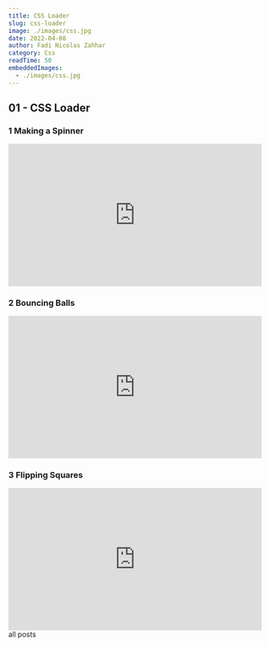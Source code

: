 ```yaml
---
title: CSS Loader
slug: css-loader
image: ./images/css.jpg
date: 2022-04-08
author: Fadi Nicolas Zahhar
category: Css
readTime: 50
embeddedImages:
  - ./images/css.jpg
---
```



<GatsbyImage
  image={getImage(props.embeddedImages[0])}
  alt="random stuff"
  className="first-inline-img"
/>

## 01 - CSS Loader

### 1 Making a Spinner

<div style="padding:56.25% 0 0 0;position:relative;">
  <iframe
    src="https://player.vimeo.com/video/697056049?h=cc0d39e022&amp;badge=0&amp;autopause=0&amp;player_id=0&amp;app_id=58479"
    frameborder="0"
    allow="autoplay; fullscreen; picture-in-picture"
    allowfullscreen
    style="position:absolute;top:0;left:0;width:100%;height:100%;"
    title="1 - CSS Loaders Tutorial #1 - Making a Spinner"
  ></iframe>
</div>
<script src="https://player.vimeo.com/api/player.js"></script>

### 2 Bouncing Balls

<div style="padding:56.25% 0 0 0;position:relative;">
  <iframe
    src="https://player.vimeo.com/video/697056179?h=c0fb031193&amp;badge=0&amp;autopause=0&amp;player_id=0&amp;app_id=58479"
    frameborder="0"
    allow="autoplay; fullscreen; picture-in-picture"
    allowfullscreen
    style="position:absolute;top:0;left:0;width:100%;height:100%;"
    title="2 - CSS Loaders Tutorial #2 - Bouncing Balls"
  ></iframe>
</div>
<script src="https://player.vimeo.com/api/player.js"></script>

### 3 Flipping Squares

<div style="padding:56.25% 0 0 0;position:relative;">
  <iframe
    src="https://player.vimeo.com/video/697056271?h=d97ac767f5&amp;badge=0&amp;autopause=0&amp;player_id=0&amp;app_id=58479"
    frameborder="0"
    allow="autoplay; fullscreen; picture-in-picture"
    allowfullscreen
    style="position:absolute;top:0;left:0;width:100%;height:100%;"
    title="3 - CSS Loaders Tutorial #3 - Flipping Squares"
  ></iframe>
</div>
<script src="https://player.vimeo.com/api/player.js"></script>

<Link to="/posts" className="btn center-btn">
  all posts
</Link>
